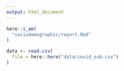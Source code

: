 ```yaml
---
output: html_document
---
```


```r
here::i_am(
  "sociodemographic/report.Rmd"
)

data <- read.csv(
  file = here::here("data/covid_sub.csv")
)

```

<!-- CHILD REPORT CODE GOES BELOW HERE -->